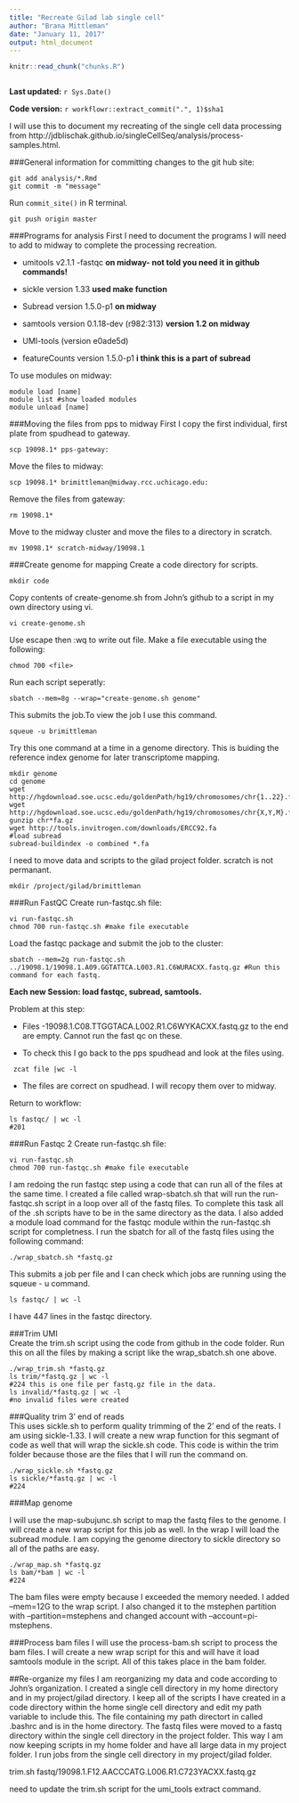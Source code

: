 ```yaml
---
title: "Recreate Gilad lab single cell"
author: "Brana Mittleman"
date: "January 11, 2017"
output: html_document
---
```


```r
knitr::read_chunk("chunks.R")
```

```r
```

**Last updated:** `r Sys.Date()`

**Code version:** `r workflowr::extract_commit(".", 1)$sha1`


I will use this to document my recreating of the single cell data processing from http://jdblischak.github.io/singleCellSeq/analysis/process-samples.html.  

###General information for committing changes to the git hub site: 

```
git add analysis/*.Rmd
git commit -m "message"
```
Run `commit_site()` in R terminal.

```
git push origin master
```


###Programs for analysis 
First I need to document the programs I will need to add to midway to complete the processing recreation. 

- umitools v2.1.1
-fastqc **on midway- not told you need it in github commands!**

- sickle version 1.33 **used make function**
- Subread version 1.5.0-p1 **on midway**
- samtools version 0.1.18-dev (r982:313) **version 1.2 on midway**
- UMI-tools (version e0ade5d)
- featureCounts version 1.5.0-p1 **i think this is a part of subread**


To use modules on midway:
```
module load [name]
module list #show loaded modules 
module unload [name]

```



###Moving the files from pps to midway 
First I copy the first individual, first plate from spudhead to gateway.  
```
scp 19098.1* pps-gateway:
```
Move the files to midway:
```
scp 19098.1* brimittleman@midway.rcc.uchicago.edu:
```
Remove the files from gateway: 
```
rm 19098.1*
```
Move to the midway cluster and move the files to a directory in scratch. 
```
mv 19098.1* scratch-midway/19098.1 
```

###Create genome for mapping
Create a code directory for scripts. 
```
mkdir code
```
Copy contents of create-genome.sh from John's github to a script in my own directory using vi. 

```
vi create-genome.sh
```
Use escape then :wq to write out file.  Make a file executable using the following:
```
chmod 700 <file>
```

Run each script seperatly:
```
sbatch --mem=8g --wrap="create-genome.sh genome"
```
This submits the job.To view the job I use this command.
```
squeue -u brimittleman
```

Try this one command at a time in a genome directory. This is buiding the reference index genome for later transcriptome mapping. 
```
mkdir genome
cd genome
wget http://hgdownload.soe.ucsc.edu/goldenPath/hg19/chromosomes/chr{1..22}.fa.gz
wget http://hgdownload.soe.ucsc.edu/goldenPath/hg19/chromosomes/chr{X,Y,M}.fa.gz
gunzip chr*fa.gz
wget http://tools.invitrogen.com/downloads/ERCC92.fa
#load subread
subread-buildindex -o combined *.fa
```

I need to move data and scripts to the gilad project folder. scratch is not permanant.

```
mkdir /project/gilad/brimittleman
```


###Run FastQC
Create run-fastqc.sh file:

```
vi run-fastqc.sh
chmod 700 run-fastqc.sh #make file executable
```
Load the fastqc package and submit the job to the cluster: 
```
sbatch --mem=2g run-fastqc.sh ../19098.1/19098.1.A09.GGTATTCA.L003.R1.C6WURACXX.fastq.gz #Run this command for each fastq. 
```

**Each new Session: load fastqc, subread, samtools. **  

Problem at this step:  

 - Files -19098.1.C08.TTGGTACA.L002.R1.C6WYKACXX.fastq.gz to the end are empty. Cannot run the fast qc on these.   
 
 - To check this I go back to the pps spudhead and look at the files using.  
 
```
 zcat file |wc -l
```
 - The files are correct on spudhead. I will recopy them over to midway. 


Return to workflow:
```
ls fastqc/ | wc -l
#201

```

###Run Fastqc 2
Create run-fastqc.sh file:

```
vi run-fastqc.sh
chmod 700 run-fastqc.sh #make file executable
```
I am redoing the run fastqc step using a code that can run all of the files at the same time. I created a file called wrap-sbatch.sh that will run the run-fastqc.sh script in a loop over all of the fastq files. To complete this task all of the .sh scripts have to be in the same directory as the data. I also added a module load command for the fastqc module within the run-fastqc.sh script for completness. I run the sbatch for all of the fastq files using the following command:  
```
./wrap_sbatch.sh *fastq.gz
```
This submits a job per file and I can check which jobs are running using the squeue - u command.  

```
ls fastqc/ | wc -l
```
I have 447 lines in the fastqc directory. 

###Trim UMI  
Create the trim.sh script using the code from github in the code folder. Run this on all the files by making a script like the wrap_sbatch.sh one above.   
```
./wrap_trim.sh *fastq.gz
ls trim/*fastq.gz | wc -l
#224 this is one file per fastq.gz file in the data.  
ls invalid/*fastq.gz | wc -l
#no invalid files were created 
```
###Quality trim 3' end of reads  
This uses sickle.sh to perform quality trimming of the 2' end of the reats. I am using sickle-1.33. I will create a new wrap function for this segmant of code as well that will wrap the sickle.sh code. This code is within the trim folder because those are the files that I will run the command on.  

```
./wrap_sickle.sh *fastq.gz
ls sickle/*fastq.gz | wc -l
#224
```

###Map genome

I will use the map-subujunc.sh script to map the fastq files to the genome. I will create a new wrap script for this job as well. In the wrap I will load the subread module. I am copying the genome directory to sickle directory so all of the paths are easy.    

```
./wrap_map.sh *fastq.gz
ls bam/*bam | wc -l
#224
```

The bam files were empty because I exceeded the memory needed. I added --mem=12G to the wrap script. I also changed it to the mstephen partition with --partition=mstephens and changed account with --account=pi-mstephens.



###Process bam files
I will use the process-bam.sh script to process the bam files. I will create a new wrap script for this and will have it load samtools module in the script. All of this takes place in the bam folder.  



##Re-organize my files
I am reorganizing my data and code according to John's organization. I created a single cell directory in my home directory and in my project/gilad directory. I keep all of the scripts I have created in a code directory within the home single cell directory and edit my path variable to include this. The file containing my path directort in called .bashrc and is in the home directory. The fastq files were moved to a fastq directory within the single cell directory in the project folder. This way I am now keeping scripts in my home folder and have all large data in my project folder. I run jobs from the single cell directory in my project/gilad folder.  


trim.sh fastq/19098.1.F12.AACCCATG.L006.R1.C723YACXX.fastq.gz

need to update the trim.sh script for the umi_tools extract command.  



